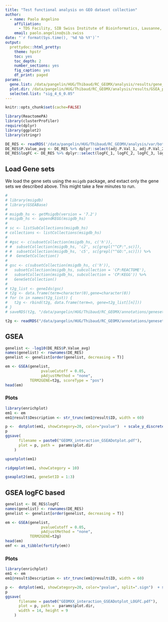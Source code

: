 ```yaml
---
title: "Test functional analysis on GEO dataset collection"
author:
  - name: Paolo Angelino
    affiliation:
      - TDS Facility, SIB Swiss Institute of Bioinformatics, Lausanne, Switzerland
    email: paolo.angelino@sib.swiss
date: "`r format(Sys.time(), '%d %b %Y')`"
output:
  prettydoc::html_pretty:
    theme: hpstr
    toc: yes
    toc_depth: 2
    number_sections: yes
    fig_caption: yes
    df_print: paged
params:
  gene.list: /data/pangelin/HUG/Thibaud/RC_GEOMX/analysis/results/gene_lists.rds # gene symbol character vector
  plot.dir: /data/pangelin/HUG/Thibaud/RC_GEOMX/analysis/results/GSEA_plots
  selected.list: "sig_4_6_0.05"
---
```


```r
knitr::opts_chunk$set(cache=FALSE)
```


```r
library(ReactomePA)
library(clusterProfiler)
require(dplyr)
library(ggplot2)
library(stringr)
```

```r

DE_RES <- readRDS('/data/pangelin/HUG/Thibaud/RC_GEOMX/analysis/var/bothCohorts_response_genes.rds')
DE_RES$P.Value_avg <- DE_RES %>% dplyr::select(adj.P.Val_1, adj.P.Val_2, adj.P.Val_3, adj.P.Val_4, adj.P.Val_5) %>% as.matrix %>% rowMeans
DE_RES$logFC <- DE_RES %>% dplyr::select(logFC_1, logFC_2, logFC_3, logFC_4, logFC_5) %>% as.matrix %>% rowMeans
```


## Load Gene sets

We load the gene sets using the `msigdb` package, and extact only the gene sets we described above. This might take a few minutes to run.

```r
# 
# library(msigdb)
# library(GSEABase)
# 
# msigdb_hs <- getMsigdb(version = '7.2')
# msigdb_hs <- appendKEGG(msigdb_hs)
# 
# sc <- listSubCollections(msigdb_hs)
# collections <- listCollections(msigdb_hs)
# 
# #gsc <- c(subsetCollection(msigdb_hs, c('h')),
# #  subsetCollection(msigdb_hs, 'c2', sc[grepl("^CP:",sc)]),
# #  subsetCollection(msigdb_hs, 'c5', sc[grepl("^GO:",sc)])) %>%
# #  GeneSetCollection()
# 
# gsc <- c(subsetCollection(msigdb_hs, c('h')),
#   subsetCollection(msigdb_hs, subcollection = 'CP:REACTOME'),
#   subsetCollection(msigdb_hs, subcollection = 'CP:KEGG')) %>%
#   GeneSetCollection()
# 
# t2g_list <- geneIds(gsc)
# t2g <- data.frame(term=character(0),gene=character(0)) 
# for (n in names(t2g_list)) {
#   t2g <- rbind(t2g, data.frame(term=n, gene=t2g_list[[n]]))
# }
# saveRDS(t2g, "/data/pangelin/HUG/Thibaud/RC_GEOMX/annotations/geneset_2023_10_23.Rds")

t2g <- readRDS("/data/pangelin/HUG/Thibaud/RC_GEOMX/annotations/geneset_2023_10_23.Rds")
```

## GSEA

```r
genelist <- -log10(DE_RES$P.Value_avg)
names(genelist) <- rownames(DE_RES) 
genelist <- genelist[order(genelist, decreasing = T)]
```


```r
em <- GSEA(genelist, 
                pvalueCutoff = 0.05,
                pAdjustMethod = "none",
           TERM2GENE=t2g, scoreType = "pos")
head(em)
```

### Plots

```r
library(enrichplot)
em1 <- em
em1@result$Description <- str_trunc(em1@result$ID, width = 60) 

p <-  dotplot(em1, showCategory=20, color="pvalue")  + scale_y_discrete(labels=function(x) str_wrap(x, width=30)) 
p
ggsave(
      filename = paste0("GEOMX_interaction_GSEADotplot.pdf"), 
      plot = p, path =  params$plot.dir
    )
```

```r
upsetplot(em1)
```

```r
ridgeplot(em1, showCategory = 10)
```

```r
gseaplot2(em1, geneSetID = 1:3)
```


## GSEA logFC based

```r
genelist <- DE_RES$logFC
names(genelist) <- rownames(DE_RES) 
genelist <- genelist[order(genelist, decreasing = T)]
```


```r
em <- GSEA(genelist, 
                pvalueCutoff = 0.05,
                pAdjustMethod = "none",
           TERM2GENE=t2g)
head(em)
emf <- as_tibble(fortify(em))
```

### Plots

```r
library(enrichplot)
em1 <- em
em1@result$Description <- str_trunc(em1@result$ID, width = 60) 

p <-  dotplot(em1, showCategory=20, color="pvalue", split=".sign")  + scale_y_discrete(labels=function(x) str_wrap(x, width=30)) + facet_grid(.~.sign) 
p
ggsave(
      filename = paste0("GEOMXX_interaction_GSEADotplot_LOGFC.pdf"), 
      plot = p, path =  params$plot.dir,
      width = 14, height = 9
    )
```



